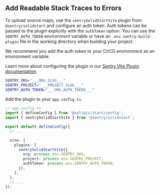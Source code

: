 ## Add Readable Stack Traces to Errors

To upload source maps, use the `sentrySolidStartVite` plugin from `@sentry/solidstart` and configure an auth token.
Auth tokens can be passed to the plugin explicitly with the `authToken` option. You can use the
`SENTRY_AUTH_TOKEN` environment variable or have an `.env.sentry-build-plugin` file in the working directory when
building your project.

We recommend you add the auth token to your CI/CD environment as an environment variable.

Learn more about configuring the plugin in our
[Sentry Vite Plugin documentation](https://www.npmjs.com/package/@sentry/vite-plugin).

<OrgAuthTokenNote />

```bash {filename:.env.sentry-build-plugin}
SENTRY_ORG="___ORG_SLUG___"
SENTRY_PROJECT="___PROJECT_SLUG___"
SENTRY_AUTH_TOKEN="___ORG_AUTH_TOKEN___"
```

Add the plugin to your `app.config.ts`.


```TypeScript {filename:app.config.ts}
// app.config.ts
import { defineConfig } from '@solidjs/start/config';
import { sentrySolidStartVite } from '@sentry/solidstart';

export default defineConfig({
  // ...

  vite: {
    plugins: [
      sentrySolidStartVite({
        org: process.env.SENTRY_ORG,
        project: process.env.SENTRY_PROJECT,
        authToken: process.env.SENTRY_AUTH_TOKEN,
      }),
    ],
  },
  // ...
});
```
